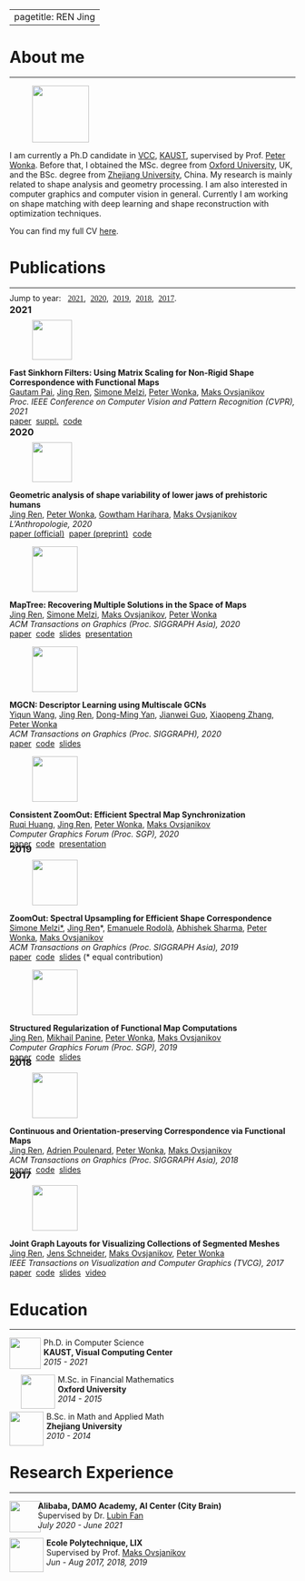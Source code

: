 <link rel="stylesheet" href="css/bootstrap.css">
<link rel="stylesheet" href="css/academicons.css">


---
pagetitle: REN Jing
---

<div class="row">
<h1 id="home"> About me </h1>
<hr style="margin-top:-1px; border-width: 1px;"></hr>
</div>

<div class="row">
<div class="column_paper" style="column-gap:40px">
<figure>
<p><img class="img-circle" src="images/profile_from_vv.jpg" 
height="100px" width="auto"></p>
</figure>
<span>
I am currently a Ph.D candidate in [VCC](https://cemse.kaust.edu.sa/vcc), [KAUST](https://www.kaust.edu.sa/en), supervised by Prof. [Peter Wonka][peter]. Before that, I obtained the MSc. degree from [Oxford University](https://www.maths.ox.ac.uk/), UK, and the BSc. degree from [Zhejiang University](https://www.zju.edu.cn/english/), China.  My research is mainly related to shape analysis and geometry processing. I am also interested in computer graphics and computer vision in general. Currently I am working on shape matching with deep learning and shape reconstruction with optimization techniques. 
</span>


<span>
You can find my full CV [here](http://llorz.github.io/files/cv.pdf).
</span>

</div>
</div>

<div class="row">
<h1 id="pub">Publications  <!---<a href="https://orcid.org/0000-0003-3114-3517" style="color: #b2c046;font-size:22px"><i class="ai ai-orcid ai-lg"></i></a>&nbsp;<a href="https://arxiv.org/a/ren_j_2.html" style="color: #b31b1b; font-size:22px"><i class="ai ai-arxiv ai-lg"></i></a>&nbsp;<a href="https://scholar.google.com/citations?user=qkadBVcAAAAJ&hl=en" style="color: gray; font-size:22px"><i class="ai ai-google-scholar ai-lg"></i></a>&nbsp;<a href="https://github.com/llorz" style="color:#A34DAD; font-size:22px"><i class="fa fa-github fa-lg"></i></a> 
--->
</h1>
<hr style="margin-top:-1px; border-width: 1px;"></hr>
</div>

<div class="row" style="margin-top:-5px">
  Jump to year: &nbsp;
  <a href="#2021" style="font-family:optima">2021</a>,&nbsp;
  <a href="#2020" style="font-family:optima">2020</a>,&nbsp;
  <a href="#2019" style="font-family:optima">2019</a>,&nbsp;
  <a href="#2018" style="font-family:optima">2018</a>,&nbsp;
  <a href="#2017" style="font-family:optima">2017</a>.
</div>


<div class="row" style="margin-top:-22px; margin-bottom:-8px">

<h3 id="2021"> 2021</h3> 
</div>

<!---
<hr width="60px" align="right" style="margin-top:-5px; border-width: 1px; margin-bottom:-3px" >


<div class="row">
<div class="column_paper" style="column-gap:40px">
<figure>
<p><img src="images/kaust_logo.jpg" 
height="70px" width="auto">
</figure>
<span>
**Shape Matching and Map Space Exploration via Functional Maps**
</span><br>
<span>
<u>Jing Ren</u>
</span><br>
<span>
*PhD Thesis, 2021*
</span><br>
<span>
[<i class="fa fa-file-pdf"></i> paper]()
</span><br>
</p>
</div>
</div>

<div class="row">
<div class="column_paper" style="column-gap:40px">
<figure>
<p><img src="images/paper_sig21_roof_v2.png" 
height="70px" width="auto">
</figure>
<span>
**Interactive Reconstruction and Generative Modeling of Roof Meshes**
</span><br>
<span>
<u>Jing Ren</u>, [Biao Zhang][biao], [Bojiang Wu][bojian], [Lubin Fan][lubin], [Jianqiang Huang][hjq], [Maks Ovsjanikov][maks], [Peter Wonka][peter]
</span><br>
<span>

</span><br>
<span>
[<i class="fa fa-file-pdf"></i> paper]()&nbsp;
[<i class="fa fa-code"></i> code]()&nbsp;
[<i class="fa fa-video"></i> video]()
</span><br>
</p>
</div>
</div>
--->

<div class="row">
<div class="column_paper" style="column-gap:40px">
<figure>
<p><img src="images/paper_cvpr21_sinkhorn.png" 
height="70px" width="auto">
</figure>
<span class="optima">
**Fast Sinkhorn Filters: Using Matrix Scaling for Non-Rigid Shape Correspondence with Functional Maps**
</span><br>
<span>
[Gautam Pai][gautam], <u>Jing Ren</u>, [Simone Melzi][simone], [Peter Wonka][peter],  [Maks Ovsjanikov][maks] 
</span><br>
<span>
*Proc. IEEE Conference on Computer Vision and Pattern Recognition (CVPR), 2021*
</span><br>
<span>
[<i class="fa fa-file-pdf"></i> paper]()&nbsp;
[<i class="fa fa-file-pdf"></i> suppl.]()&nbsp;
[<i class="fa fa-code"></i> code](https://github.com/paigautam/CVPR21_FastSinkhornFilters)
</span><br>
</p>
</div>
</div>


<div class="row" style="margin-top:-22px; margin-bottom:-8px">
<h3 id="2020">2020</h3> 
</div>


<div class="row">
<div class="column_paper" style="column-gap:40px">
<figure>
<p><img src="images/paper_proj20_jaws.png" 
height="70px" width="auto">
</figure>
<span class="optima">
**Geometric analysis of shape variability of lower jaws of prehistoric humans**
</span><br>
<span>
<u>Jing Ren</u>, [Peter Wonka][peter], [Gowtham Harihara][gowtham], [Maks Ovsjanikov][maks]
</span><br>
<span>
*L'Anthropologie, 2020*
</span><br>
<span>
[<i class="fa fa-file-pdf"></i> paper (official)](https://www.sciencedirect.com/science/article/pii/S0003552120301035)&nbsp;
[<i class="fa fa-file-pdf"></i> paper (preprint)](https://www.dropbox.com/s/7ef6wokei08y4sr/2020_jaws.pdf?dl=0)&nbsp;
[<i class="fa fa-code"></i> code](https://github.com/llorz/PROJ2020_jaws)
</span><br>
</p>
</div>
</div>


<div class="row">
<div class="column_paper" style="column-gap:40px">
<figure>
<p><img src="images/paper_sga20_maptree.png" 
height="80px" width="auto">
</figure>
<span class="optima">
**MapTree: Recovering Multiple Solutions in the Space of Maps**
</span><br>
<span>
<u>Jing Ren</u>, [Simone Melzi][simone], [Maks Ovsjanikov][maks], [Peter Wonka][peter]
</span><br>
<span>
*ACM Transactions on Graphics (Proc. SIGGRAPH Asia), 2020*
</span><br>
<span>
[<i class="fa fa-file-pdf"></i> paper](https://arxiv.org/abs/2006.02532)&nbsp;
[<i class="fa fa-code"></i> code](https://github.com/llorz/SGA20_mapExplor)&nbsp;
[<i class="fa fa-file-powerpoint"></i> slides](https://www.dropbox.com/s/njfuc2v93vn46ny/SGA20_maptree.pdf?dl=0)&nbsp;
[<i class="fa fa-video"></i> presentation](https://www.dropbox.com/s/buswufwklzuaa7s/SGA20_maptree_presentation.mp4?dl=0)
</span><br>
</p>
</div>
</div>





<div class="row">
<div class="column_paper" style="column-gap:40px">
<figure>
<p><img src="images/paper_sig20_mgcn.png" 
height="80px" width="auto">
</figure>
<span class="optima">
**MGCN: Descriptor Learning using Multiscale GCNs**
</span><br>
<span>
[Yiqun Wang][yiqun], <u>Jing Ren</u>, [Dong-Ming Yan][dongming], [Jianwei Guo][jianwei], [Xiaopeng Zhang][zxp], [Peter Wonka][peter]
</span><br>
<span>
*ACM Transactions on Graphics (Proc. SIGGRAPH), 2020*
</span><br>
<span>
[<i class="fa fa-file-pdf"></i> paper](https://arxiv.org/abs/2001.10472)&nbsp;
[<i class="fa fa-code"></i> code](https://github.com/yiqun-wang/MGCN)&nbsp;
[<i class="fa fa-file-powerpoint"></i> slides](https://drive.google.com/file/d/1s1lGZ5THV7OM9l1t5C_ZClmyAT2MkDjt/view)
</span><br>
</p>
</div>
</div>

   
    
<div class="row">
<div class="column_paper" style="column-gap:40px">
<figure>
<p><img src="images/paper_sgp20_czo.png" 
height="80px" width="auto"
align="center">
</figure>
<span class="optima">
**Consistent ZoomOut: Efficient Spectral Map Synchronization**
</span><br>
<span>
[Ruqi Huang][ruqi], <u>Jing Ren</u>, [Peter Wonka][peter], [Maks Ovsjanikov][maks]
</span><br>
<span>
*Computer Graphics Forum (Proc. SGP), 2020*
</span><br>
<span>
[<i class="fa fa-file-pdf"></i> paper](https://onlinelibrary.wiley.com/doi/abs/10.1111/cgf.14084)&nbsp;
[<i class="fa fa-code"></i> code](https://github.com/ruqihuang/SGP2020_ConsistentZoomOut)&nbsp;
[<i class="fa fa-video"></i> presentation](https://www.youtube.com/watch?v=WhduuY9o8QQ&t=24s&ab_channel=RuqiHuang)
</span><br>
</p>
</div>
</div>


<div class="row" style="margin-top:-32px; margin-bottom:-8px">
<h3 id="2019"> 2019</h3> 
</div>
    
<div class="row">
<div class="column_paper" style="column-gap:40px">
<figure>
<p><img src="images/paper_sga19_zoomout.png" 
height="80px" width="auto"
align="center">
</figure>
<span class="optima">
**ZoomOut: Spectral Upsampling for Efficient Shape Correspondence**
</span><br>
<span>
[Simone Melzi\*][simone], <u>Jing Ren</u>\*, [Emanuele Rodolà][ema], [Abhishek Sharma][abhishek], [Peter Wonka][peter], [Maks Ovsjanikov][maks]
</span><br>
<span>
*ACM Transactions on Graphics (Proc. SIGGRAPH Asia), 2019*
</span><br>
<span>
[<i class="fa fa-file-pdf"></i> paper](https://www.dropbox.com/s/duhr5b426xb1q72/2019sga_zoomout.pdf?dl=0)&nbsp;
[<i class="fa fa-code"></i> code](https://github.com/llorz/SGA19_zoomOut)&nbsp;
[<i class="fa fa-file-powerpoint"></i> slides](https://www.dropbox.com/s/yvi1b6npk4kqlas/SGA19_zoomOut_slides.pdf?dl=0)  (\* equal contribution)
</span><br>
</p>
</div>
</div>


    
<div class="row">
<div class="column_paper" style="column-gap:40px">
<figure>
<p><img src="images/paper_sgp19_resolvent.png" 
height="80px" width="auto"
align="center">
</figure>
<span class="optima">
**Structured Regularization of Functional Map Computations**
</span><br>
<span>
<u>Jing Ren</u>, [Mikhail Panine][mikhail], [Peter Wonka][peter], [Maks Ovsjanikov][maks]
</span><br>
<span>
*Computer Graphics Forum (Proc. SGP), 2019*
</span><br>
<span>
[<i class="fa fa-file-pdf"></i> paper](https://www.dropbox.com/s/ctvor2e25eaaev6/2019SGP_Structured_Regularization_fMap.pdf?dl=0)&nbsp;
[<i class="fa fa-code"></i> code](https://github.com/llorz/SGP19_complex_resolvent_laplacian)&nbsp;
[<i class="fa fa-file-powerpoint"></i> slides](https://www.dropbox.com/s/ah8if4wywfr98su/SGP19_complex_resolvent_laplacian.pdf?dl=0)
</span><br>
</p>
</div>
</div>


<div class="row" style="margin-top:-32px; margin-bottom:-8px">
<h3 id="2018"> 2018</h3> 
</div>


<div class="row">
<div class="column_paper" style="column-gap:40px">
<figure>
<p><img src="images/paper_sga18_bcicp.png" 
height="80px" width="auto"
align="center">
</figure>
<span class="optima">
**Continuous and Orientation-preserving Correspondence via Functional Maps**
</span><br>
<span>
<u> Jing Ren</u>, [Adrien Poulenard][adrien], [Peter Wonka][peter], [Maks Ovsjanikov][maks]
</span><br>
<span>
*ACM Transactions on Graphics (Proc. SIGGRAPH Asia), 2018*
</span><br>
<span>
[<i class="fa fa-file-pdf"></i> paper](https://www.dropbox.com/s/j0r4x5yul5s76rw/2018SGA_orientation_BCICP.pdf?dl=0)&nbsp;
[<i class="fa fa-code"></i> code](https://github.com/llorz/SGA18_orientation_BCICP_code)&nbsp;
[<i class="fa fa-file-powerpoint"></i> slides](https://www.dropbox.com/s/uc7501d81vxbip5/SGA18_orientation_slides.pdf?dl=0)
</span><br>
</p>
</div>
</div>

    
    

<div class="row" style="margin-top:-32px; margin-bottom:-8px">
<h3 id="2017"> 2017</h3> 
</div>

<div class="row">
<div class="column_paper" style="column-gap:40px">
<figure>
<p><img src="images/paper_tvcg17_graph.png" 
height="80px" width="auto"
align="center">
</figure>
<span class="optima">
**Joint Graph Layouts for Visualizing Collections of Segmented Meshes**
</span><br>
<span>
<u>Jing Ren</u>, [Jens Schneider][jens], [Maks Ovsjanikov][maks], [Peter Wonka][peter]
</span><br>
<span>
*IEEE Transactions on Visualization and Computer Graphics (TVCG), 2017*
</span><br>
<span>
[<i class="fa fa-file-pdf"></i> paper](https://ieeexplore.ieee.org/document/8031987/)&nbsp;
[<i class="fa fa-code"></i> code](https://github.com/llorz/TVCG17_JointMap_code)&nbsp;
[<i class="fa fa-file-powerpoint"></i> slides](https://www.dropbox.com/s/l73hp1ty1o4nofz/SGP19_TVCG17_jointLayout.pdf?dl=0)&nbsp;
[<i class="fa fa-video"></i> video](https://www.youtube.com/watch?v=Z-mr97gtMcM&ab_channel=PeterWonkaResearch)
</span><br>
</p>
</div>
</div>


<div class="row">
<h1> Education </h1>
<hr style="margin-top:-1px; border-width: 1px;"></hr>
</div>

<div class="row">
<div class="column3">
<p><img src="images/kaust_logo.jpg" style="height:55px; margin-right:5px" align="left">
<span>
Ph.D. in Computer Science
</span><br>
<span class="optima">
**KAUST, Visual Computing Center**
</span><br>
<span>
*2015 - 2021*
</span> 
</p>
</div>

<div class="column3">
<p>
<img src="images/ox_logo.png" style="height:60px; margin-right:5px; margin-left:20px" align="left" >
<span>
M.Sc. in Financial Mathematics
</span><br>
<span class="optima">
**Oxford University**
</span><br>
<span>
*2014 - 2015*
</span> 
</p>

</div>
<div class="column3">
<p>
<img src="images/zju_logo.png" style="height:60px; margin-right:5px" align="left">
<span>
B.Sc. in Math and Applied Math
</span><br>
<span class="optima">
**Zhejiang University**
</span><br>
<span>
*2010 - 2014*
</span> 
</p>
</div>
</div>


<div class="row">
<h1> Research Experience  </h1>
<hr style="margin-top:-1px; border-width: 1px;"></hr>
</div>

<div class="row">
<div class="column2" style="column-gap:10px">
<p><img src="images/ali_logo.jpg" style="height:55px; margin-right:-5px" align="left">
<span class="optima">
**Alibaba, DAMO Academy, AI Center (City Brain)**
</span><br>
<span>
Supervised by Dr. [Lubin Fan][lubin]
</span><br>
<span>
*July 2020 - June 2021*
</span> 
</p>
</div>


<div class="column2" style="column-gap:10px" >
<p>
<img src="images/polytech_logo.png" style="height:60px; margin-right:5px" align="left">
<span class="optima">
**Ecole Polytechnique, LIX**
</span><br>
<span>
Supervised by Prof. [Maks Ovsjanikov][maks]
</span><br>
<span>
*Jun - Aug 2017, 2018, 2019*
</span> 
</p>
</div>

</div>



[peter]: http://peterwonka.net/
[maks]: http://www.lix.polytechnique.fr/~maks/
[simone]: https://sites.google.com/site/melzismn/
[yiqun]: https://sites.google.com/view/yiqun-wang/home
[ruqi]: https://novalhuang.wixsite.com/rhuang
[bojian]: https://bojianwu.github.io/
[lubin]: https://lubinfan.github.io/
[gautam]: https://sites.google.com/view/paigautam/home
[abhishek]: https://not-iitian.github.io/
[dongming]: https://sites.google.com/site/yandongming/
[jens]: https://scholar.google.de/citations?user=em4IRO4AAAAJ&hl=en
[biao]: https://scholar.google.com/citations?user=h5KukxEAAAAJ&hl=en
[adrien]: https://scholar.google.com/citations?user=zsGbyGYAAAAJ&hl=fr
[mikhail]: https://dblp.org/pid/230/7842.html
[ema]: https://sites.google.com/site/erodola/
[jianwei]: https://jianweiguo.net/
[zxp]: http://people.ucas.ac.cn/~zhangxiaopeng?language=en#%20155727
[hjq]: https://scholar.google.com.hk/citations?user=UqAybqgAAAAJ&hl=en
[gowtham]: https://www.researchgate.net/profile/Harihara-Gowtham